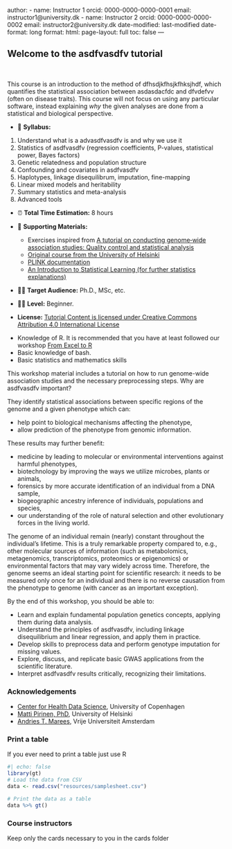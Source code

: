 author:
    - name: Instructor 1
      orcid: 0000-0000-0000-0001
      email: instructor1@university.dk
    - name: Instructor 2
      orcid: 0000-0000-0000-0002
      email: instructor2@university.dk
date-modified: last-modified
date-format: long
format:
  html:
    page-layout: full
    toc: false
---

::: {.hero-banner}
# Welcome to the asdfvasdfv tutorial
:::

<br>

This course is an introduction to the method of dfhsdjkfhsjkfhksjhdf, which quantifies the statistical 
association between asdasdacfdc and dfvdefvv (often on disease traits). This course will not focus on using any 
particular software, instead explaining *why* the given analyses are done from a statistical and biological perspective. 

:::{.callout-note title="Course Overview"}
- 📖 **Syllabus:**  

1. Understand what is a advasdfvasdfv is and why we use it  
2. Statistics of asdfvasdfv (regression coefficients, P-values, statistical power, Bayes factors)  
3. Genetic relatedness and population structure  
4. Confounding and covariates in asdfvasdfv
5. Haplotypes, linkage disequilibrum, imputation, fine-mapping  
6. Linear mixed models and heritability  
7. Summary statistics and meta-analysis  
8. Advanced tools 

- ⏰ **Total Time Estimation:** 8 hours  

- 📁 **Supporting Materials:**
    - Exercises inspired from [A tutorial on conducting genome‐wide association studies: Quality control and statistical analysis](https://pmc.ncbi.nlm.nih.gov/articles/PMC6001694/) 
    - [Original course from the University of Helsinki](https://www.mv.helsinki.fi/home/mjxpirin/GWAS_course)
    - [PLINK documentation](https://zzz.bwh.harvard.edu/plink/)
    - [An Introduction to Statistical Learning (for further statistics explanations)](https://www.statlearning.com/)
- 👨‍💻 **Target Audience:** Ph.D., MSc, etc.
- 👩‍🎓 **Level:** Beginner.
- **License:** [Tutorial Content is licensed under Creative Commons Attribution 4.0 International License](https://creativecommons.org/licenses/by/4.0/)
:::

:::{.callout-warning title="Course Requirements"}

- Knowledge of R. It is recommended that you have at least followed our workshop [From Excel to R](https://github.com/Center-for-Health-Data-Science/FromExceltoR)
- Basic knowledge of bash.
- Basic statistics and mathematics skills
:::

This workshop material includes a tutorial on how to run genome-wide association studies and the necessary preprocessing steps. Why are asdfvasdfv important? 

They identify statistical associations between specific regions of the genome and a given phenotype which can:

- help point to biological mechanisms affecting the phenotype,  
- allow prediction of the phenotype from genomic information.  

These results may further benefit:  

- medicine by leading to molecular or environmental interventions against harmful phenotypes,  
- biotechnology by improving the ways we utilize microbes, plants or animals,  
- forensics by more accurate identification of an individual from a DNA sample,  
- biogeographic ancestry inference of individuals, populations and species,  
- our understanding of the role of natural selection and other evolutionary forces in the living world.  

The genome of an individual remain (nearly) constant throughout the individual’s lifetime. This is a truly remarkable property compared to, e.g., other molecular sources of information (such as metabolomics, metagenomics, transcriptomics, proteomics or epigenomics) or environmental factors that may vary widely across time. Therefore, the genome seems an ideal starting point for scientific research: it needs to be measured only once for an individual and there is no reverse causation from the phenotype to genome (with cancer as an important exception).

::: {.callout-tip title="Course Goals"}
By the end of this workshop, you should be able to:

- Learn and explain fundamental population genetics concepts, applying them during data analysis.
- Understand the principles of asdfvasdfv, including linkage disequilibrium and linear regression, and apply them in practice.
- Develop skills to preprocess data and perform genotype imputation for missing values.
- Explore, discuss, and replicate basic GWAS applications from the scientific literature.
- Interpret asdfvasdfv results critically, recognizing their limitations.
:::

### Acknowledgements

- [Center for Health Data Science](https://heads.ku.dk/), University of Copenhagen
- [Matti Pirinen, PhD](https://www.mv.helsinki.fi/home/mjxpirin/), University of Helsinki
- [Andries T. Marees](https://research.vu.nl/en/persons/andries-marees), Vrije Universiteit Amsterdam

### Print a table

If you ever need to print a table just use R

```{r}
#| echo: false
library(gt)
# Load the data from CSV
data <- read.csv("resources/samplesheet.csv")

# Print the data as a table
data %>% gt()
```


### Course instructors

Keep only the cards necessary to you in the cards folder

